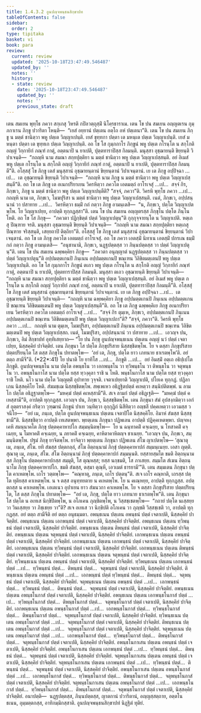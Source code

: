```yaml
---
title: 1.4.3.2 อูนปญฺจพนฺธนสิกฺขาปท
tableOfContents: false
sidebar:
  order: 2
type: tipitaka
basket: vi
book: para
review:
  current: review
  updated: '2025-10-18T23:47:49.546487'
  updated_by: ''
  notes: ''
  history:
  - state: review
    date: '2025-10-18T23:47:49.546487'
    updated_by: ''
    notes: ''
    previous_state: draft
---
```



<DynamicBreadcrumb />


<ReviewStatus review={frontmatter.review} showDetails={true} />

<HypothesisAnnotation frontmatter={frontmatter} />

<Division number="609" book="para" e="ch" v="1" p="355">

<Paragraph number="2273" book="para">
เตน สมเยน พุทฺโธ ภควา สกฺเกสุ วิหรติ กปิลวตฺถุสฺมิํ นิโคฺรธาราเม. เตน โข ปน สมเยน อญฺญตเรน กุมฺภกาเรน ภิกฺขู ปวาริตา โหนฺติ—  “เยสํ อยฺยานํ ปตฺเตน อตฺโถ อหํ ปตฺเตนา”ติ. เตน โข ปน สมเยน ภิกฺขู น มตฺตํ ชานิตฺวา พหู ปตฺเต วิญฺญาเปนฺติ. เยสํ ขุทฺทกา ปตฺตา เต มหนฺเต ปตฺเต วิญฺญาเปนฺติ. เยสํ มหนฺตา ปตฺตา เต ขุทฺทเก ปตฺเต วิญฺญาเปนฺติ. อถ โข โส กุมฺภกาโร ภิกฺขูนํ พหู ปตฺเต กโรนฺโต น สกฺโกติ อญฺญํ วิกฺกายิกํ ภณฺฑํ กาตุํ, อตฺตนาปิ น ยาเปติ, ปุตฺตทาราปิสฺส กิลมนฺติ. มนุสฺสา อุชฺฌายนฺติ ขิยฺยนฺติ วิปาเจนฺติ—  “กถญฺหิ นาม สมณา สกฺยปุตฺติยา น มตฺตํ ชานิตฺวา พหู ปตฺเต วิญฺญาเปสฺสนฺติ. อยํ อิเมสํ พหู ปตฺเต กโรนฺโต น สกฺโกติ อญฺญํ วิกฺกายิกํ ภณฺฑํ กาตุํ, อตฺตนาปิ น ยาเปติ, ปุตฺตทาราปิสฺส กิลมนฺตี”ติ.
</Paragraph>

<Paragraph number="2274" book="para">
อโสฺสสุํ โข ภิกฺขู เตสํ มนุสฺสานํ อุชฺฌายนฺตานํ ขิยฺยนฺตานํ วิปาเจนฺตานํ. เย เต ภิกฺขู อปฺปิจฺฉา …เป…  เต อุชฺฌายนฺติ ขิยฺยนฺติ วิปาเจนฺติ—  “กถญฺหิ นาม ภิกฺขู น มตฺตํ ชานิตฺวา พหู ปตฺเต วิญฺญาเปสฺสนฺตี”ติ.
</Paragraph>

<Paragraph number="2275" book="para">
อถ โข เต ภิกฺขู เต อเนกปริยาเยน วิครหิตฺวา ภควโต เอตมตฺถํ อาโรเจสุํ …เป…  สจฺจํ กิร, ภิกฺขเว, ภิกฺขู น มตฺตํ ชานิตฺวา พหู ปตฺเต วิญฺญาเปนฺตีติ? “สจฺจํ, ภควา”ติ. วิครหิ พุทฺโธ ภควา …เป…  กถญฺหิ นาม เต, ภิกฺขเว, โมฆปุริสา น มตฺตํ ชานิตฺวา พหู ปตฺเต วิญฺญาเปสฺสนฺติ. เนตํ, ภิกฺขเว, อปฺปสนฺนานํ วา ปสาทาย …เป…  วิครหิตฺวา ธมฺมิํ กถํ กตฺวา ภิกฺขู อามนฺเตสิ—  “น, ภิกฺขเว, ปตฺโต วิญฺญาเปตพฺโพ. โย วิญฺญาเปยฺย, อาปตฺติ ทุกฺกฏสฺสา”ติ.
</Paragraph>

</Division>
<Division number="610" book="para" e="ch" v="1" p="355">

<Paragraph number="2276" book="para">
เตน โข ปน สมเยน อญฺญตรสฺส ภิกฺขุโน ปตฺโต ภินฺโน โหติ. อถ โข โส ภิกฺขุ—  “ภควตา ปฏิกฺขิตฺตํ ปตฺตํ วิญฺญาเปตุนฺ”ติ กุกฺกุจฺจายนฺโต น วิญฺญาเปติ. หตฺเถสุ ปิณฺฑาย จรติ. มนุสฺสา อุชฺฌายนฺติ ขิยฺยนฺติ วิปาเจนฺติ—  “กถญฺหิ นาม สมณา สกฺยปุตฺติยา หตฺเถสุ ปิณฺฑาย จริสฺสนฺติ, เสยฺยถาปิ ติตฺถิยา”ติ.
</Paragraph>

<Paragraph number="2277" book="para">
อโสฺสสุํ โข ภิกฺขู เตสํ มนุสฺสานํ อุชฺฌายนฺตานํ ขิยฺยนฺตานํ วิปาเจนฺตานํ. อถ โข เต ภิกฺขู ภควโต เอตมตฺถํ อาโรเจสุํ. อถ โข ภควา เอตสฺมิํ นิทาเน เอตสฺมิํ ปกรเณ ธมฺมิํ กถํ กตฺวา ภิกฺขู อามนฺเตสิ—  “อนุชานามิ, ภิกฺขเว, นฏฺฐปตฺตสฺส วา ภินฺนปตฺตสฺส วา ปตฺตํ วิญฺญาเปตุนฺ”ติ.
</Paragraph>

</Division>
<Division number="611" book="para" e="ch" v="1" p="356">

<Paragraph number="2278" book="para">
เตน โข ปน สมเยน ฉพฺพคฺคิยา ภิกฺขู—  “ภควตา อนุญฺญาตํ นฏฺฐปตฺตสฺส วา ภินฺนปตฺตสฺส วา ปตฺตํ วิญฺญาเปตุนฺ”ติ อปฺปมตฺตเกนปิ ภินฺเนน อปฺปมตฺตเกนปิ ขณฺเฑน วิลิขิตมตฺเตนปิ พหู ปตฺเต วิญฺญาเปนฺติ. อถ โข โส กุมฺภกาโร ภิกฺขูนํ ตเถว พหู ปตฺเต กโรนฺโต น สกฺโกติ อญฺญํ วิกฺกายิกํ ภณฺฑํ กาตุํ, อตฺตนาปิ น ยาเปติ, ปุตฺตทาราปิสฺส กิลมนฺติ. มนุสฺสา ตเถว อุชฺฌายนฺติ ขิยฺยนฺติ วิปาเจนฺติ—  “กถญฺหิ นาม สมณา สกฺยปุตฺติยา น มตฺตํ ชานิตฺวา พหู ปตฺเต วิญฺญาเปสฺสนฺติ. อยํ อิเมสํ พหู ปตฺเต กโรนฺโต น สกฺโกติ อญฺญํ วิกฺกายิกํ ภณฺฑํ กาตุํ, อตฺตนาปิ น ยาเปติ, ปุตฺตทาราปิสฺส กิลมนฺตี”ติ.
</Paragraph>

<Paragraph number="2279" book="para">
อโสฺสสุํ โข ภิกฺขู เตสํ มนุสฺสานํ อุชฺฌายนฺตานํ ขิยฺยนฺตานํ วิปาเจนฺตานํ. เย เต ภิกฺขู อปฺปิจฺฉา …เป…  เต อุชฺฌายนฺติ ขิยฺยนฺติ วิปาเจนฺติ—  “กถญฺหิ นาม ฉพฺพคฺคิยา ภิกฺขู อปฺปมตฺตเกนปิ ภินฺเนน อปฺปมตฺตเกนปิ ขณฺเฑน วิลิขิตมตฺเตนปิ พหู ปตฺเต วิญฺญาเปสฺสนฺตี”ติ.
</Paragraph>

<Paragraph number="2280" book="para">
อถ โข เต ภิกฺขู ฉพฺพคฺคิเย ภิกฺขู อเนกปริยาเยน วิครหิตฺวา ภควโต เอตมตฺถํ อาโรเจสุํ …เป…  “สจฺจํ กิร ตุมฺเห, ภิกฺขเว, อปฺปมตฺตเกนปิ ภินฺเนน อปฺปมตฺตเกนปิ ขณฺเฑน วิลิขิตมตฺเตนปิ พหู ปตฺเต วิญฺญาเปถา”ติ? “สจฺจํ, ภควา”ติ. วิครหิ พุทฺโธ ภควา …เป…  กถญฺหิ นาม ตุมฺเห, โมฆปุริสา, อปฺปมตฺตเกนปิ ภินฺเนน อปฺปมตฺตเกนปิ ขณฺเฑน วิลิขิตมตฺเตนปิ พหู ปตฺเต วิญฺญาเปสฺสถ. เนตํ, โมฆปุริสา, อปฺปสนฺนานํ วา ปสาทาย …เป…  เอวญฺจ ปน, ภิกฺขเว, อิมํ สิกฺขาปทํ อุทฺทิเสยฺยาถ—
</Paragraph>

</Division>
<Division number="612" book="para" e="ch" v="1" p="356">

<Paragraph number="2281" book="para">
<Emphasis>“โย ปน ภิกฺขุ อูนปญฺจพนฺธเนน ปตฺเตน อญฺญํ นวํ ปตฺตํ เจตาเปยฺย, นิสฺสคฺคิยํ ปาจิตฺติยํ. เตน ภิกฺขุนา โส ปตฺโต ภิกฺขุปริสาย นิสฺสชฺชิตพฺโพ. โย จ ตสฺสา ภิกฺขุปริสาย ปตฺตปริยนฺโต โส ตสฺส ภิกฺขุโน ปทาตพฺโพ—  ‘อยํ เต, ภิกฺขุ, ปตฺโต ยาว เภทนาย ธาเรตพฺโพ’ติ. อยํ ตตฺถ สามีจี”</Emphasis>ติ. (*22*:<Emphasis>41</Emphasis>)
</Paragraph>

</Division>
<Division number="613" book="para" e="ch" v="1" p="356">

<Paragraph number="2282" book="para">
<Emphasis>โย ปนา</Emphasis>ติ โย ยาทิโส …เป…  <Emphasis>ภิกฺขู</Emphasis>ติ …เป…  อยํ อิมสฺมิํ อตฺเถ อธิปฺเปโต ภิกฺขูติ.
</Paragraph>

<Paragraph number="2283" book="para">
<Emphasis>อูนปญฺจพนฺธโน</Emphasis> นาม ปตฺโต อพนฺธโน วา เอกพนฺธโน วา ทฺวิพนฺธโน วา ติพนฺธโน วา จตุพนฺธโน วา. อพนฺธโนกาโส นาม ปตฺโต ยสฺส ทฺวงฺคุลา ราชิ น โหติ. พนฺธโนกาโส นาม ปตฺโต ยสฺส ทฺวงฺคุลา ราชิ โหติ. <Emphasis>นโว</Emphasis> นาม ปตฺโต วิญฺญตฺติํ อุปาทาย วุจฺจติ.
</Paragraph>

<Paragraph number="2284" book="para">
<Emphasis>เจตาเปยฺยา</Emphasis>ติ วิญฺญาเปติ, ปโยเค ทุกฺกฏํ. ปฏิลาเภน นิสฺสคฺคิโย โหติ. สํฆมชฺเฌ นิสฺสชฺชิตพฺโพ. สพฺเพเหว อธิฏฺฐิตปตฺตํ คเหตฺวา สนฺนิปติตพฺพํ. น ลามโก ปตฺโต อธิฏฺฐาตพฺโพ—  “มหคฺฆํ ปตฺตํ คเหสฺสามี”ติ. สเจ ลามกํ ปตฺตํ อธิฏฺเฐติ—  “มหคฺฆํ ปตฺตํ คเหสฺสามี”ติ, อาปตฺติ ทุกฺกฏสฺส. เอวญฺจ ปน, ภิกฺขเว, นิสฺสชฺชิตพฺโพ. เตน ภิกฺขุนา สํฆํ อุปสงฺกมิตฺวา เอกํสํ อุตฺตราสงฺคํ กริตฺวา วุฑฺฒานํ ภิกฺขูนํ ปาเท วนฺทิตฺวา อุกฺกุฏิกํ นิสีทิตฺวา อญฺชลิํ ปคฺคเหตฺวา เอวมสฺส วจนีโย—  “อยํ เม, ภนฺเต, ปตฺโต อูนปญฺจพนฺธเนน ปตฺเตน เจตาปิโต นิสฺสคฺคิโย. อิมาหํ สํฆสฺส นิสฺสชฺชามี”ติ. นิสฺสชฺชิตฺวา อาปตฺติ เทเสตพฺพา. พฺยตฺเตน ภิกฺขุนา ปฏิพเลน อาปตฺติ ปฏิคฺคเหตพฺพา. ปญฺจหงฺเคหิ สมนฺนาคโต ภิกฺขุ ปตฺตคฺคาหาปโก สมฺมนฺนิตพฺโพ—  โย น ฉนฺทาคติํ คจฺเฉยฺย, น โทสาคติํ คจฺเฉยฺย, น โมหาคติํ คจฺเฉยฺย, น ภยาคติํ คจฺเฉยฺย, คาหิตาคาหิตญฺจ ชาเนยฺย. “เอวญฺจ ปน, ภิกฺขเว, สมฺมนฺนิตพฺโพ. ปฐมํ ภิกฺขุ ยาจิตพฺโพ. ยาจิตฺวา พฺยตฺเตน ภิกฺขุนา ปฏิพเลน สํโฆ ญาเปตพฺโพ—
</Paragraph>

</Division>
<Division number="614" book="para" e="ch" v="1" p="357">

<Paragraph number="2285" book="para">
‘สุณาตุ เม, ภนฺเต, สํโฆ. ยทิ สํฆสฺส ปตฺตกลฺลํ, สํโฆ อิตฺถนฺนามํ ภิกฺขุํ ปตฺตคฺคาหาปกํ สมฺมนฺเนยฺย. เอสา ญตฺติ.
</Paragraph>

<Paragraph number="2286" book="para">
สุณาตุ เม, ภนฺเต, สํโฆ. สํโฆ อิตฺถนฺนามํ ภิกฺขุํ ปตฺตคฺคาหาปกํ สมฺมนฺนติ. ยสฺสายสฺมโต ขมติ อิตฺถนฺนามสฺส ภิกฺขุโน ปตฺตคฺคาหาปกสฺส สมฺมุติ, โส ตุณฺหสฺส; ยสฺส นกฺขมติ, โส ภาเสยฺย.
</Paragraph>

<Paragraph number="2287" book="para">
สมฺมโต สํเฆน อิตฺถนฺนาโม ภิกฺขุ ปตฺตคฺคาหาปโก. ขมติ สํฆสฺส, ตสฺมา ตุณฺหี, เอวเมตํ ธารยามี’”ติ.
</Paragraph>

</Division>
<Division number="615" book="para" e="ch" v="1" p="357">

<Paragraph number="2288" book="para">
เตน สมฺมเตน ภิกฺขุนา ปตฺโต คาเหตพฺโพ. เถโร วตฺตพฺโพ—  “คณฺหาตุ, ภนฺเต, เถโร ปตฺตนฺ”ติ. สเจ เถโร คณฺหาติ, เถรสฺส ปตฺโต ทุติยสฺส คาเหตพฺโพ. น จ ตสฺส อนุทฺทยตาย น คเหตพฺโพ. โย น คเณฺหยฺย, อาปตฺติ ทุกฺกฏสฺส. อปตฺตกสฺส น คาเหตพฺโพ. เอเตเนว อุปาเยน ยาว สํฆนวกา คาเหตพฺโพ. โย จ ตสฺสา ภิกฺขุปริสาย ปตฺตปริยนฺโต, โส ตสฺส ภิกฺขุโน ปทาตพฺโพ—  “อยํ เต, ภิกฺขุ, ปตฺโต ยาว เภทนาย ธาเรตพฺโพ”ติ.
</Paragraph>

<Paragraph number="2289" book="para">
เตน ภิกฺขุนา โส ปตฺโต น อเทเส นิกฺขิปิตพฺโพ, น อโภเคน ภุญฺชิตพฺโพ, น วิสฺสชฺเชตพฺโพ—  “กถายํ ปตฺโต นเสฺสยฺย วา วินเสฺสยฺย วา ภิชฺเชยฺย วา”ติ? สเจ อเทเส วา นิกฺขิปติ อโภเคน วา ภุญฺชติ วิสฺสชฺเชติ วา, อาปตฺติ ทุกฺกฏสฺส.
</Paragraph>

<Paragraph number="2290" book="para">
<Emphasis>อยํ ตตฺถ สามีจี</Emphasis>ติ อยํ ตตฺถ อนุธมฺมตา.
</Paragraph>

</Division>
<Division number="616" book="para" e="ch" v="1" p="358">

<Paragraph number="2291" book="para">
อพนฺธเนน ปตฺเตน อพนฺธนํ ปตฺตํ เจตาเปติ, นิสฺสคฺคิยํ ปาจิตฺติยํ. อพนฺธเนน ปตฺเตน เอกพนฺธนํ ปตฺตํ เจตาเปติ, นิสฺสคฺคิยํ ปาจิตฺติยํ. อพนฺธเนน ปตฺเตน ทฺวิพนฺธนํ ปตฺตํ เจตาเปติ, นิสฺสคฺคิยํ ปาจิตฺติยํ. อพนฺธเนน ปตฺเตน ติพนฺธนํ ปตฺตํ เจตาเปติ, นิสฺสคฺคิยํ ปาจิตฺติยํ. อพนฺธเนน ปตฺเตน จตุพนฺธนํ ปตฺตํ เจตาเปติ, นิสฺสคฺคิยํ ปาจิตฺติยํ.
</Paragraph>

<Paragraph number="2292" book="para">
เอกพนฺธเนน ปตฺเตน อพนฺธนํ ปตฺตํ เจตาเปติ, นิสฺสคฺคิยํ ปาจิตฺติยํ. เอกพนฺธเนน ปตฺเตน เอกพนฺธนํ ปตฺตํ เจตาเปติ, นิสฺสคฺคิยํ ปาจิตฺติยํ. เอกพนฺธเนน ปตฺเตน ทฺวิพนฺธนํ ปตฺตํ เจตาเปติ, นิสฺสคฺคิยํ ปาจิตฺติยํ. เอกพนฺธเนน ปตฺเตน ติพนฺธนํ ปตฺตํ เจตาเปติ, นิสฺสคฺคิยํ ปาจิตฺติยํ. เอกพนฺธเนน ปตฺเตน จตุพนฺธนํ ปตฺตํ เจตาเปติ, นิสฺสคฺคิยํ ปาจิตฺติยํ.
</Paragraph>

<Paragraph number="2293" book="para">
ทฺวิพนฺธเนน ปตฺเตน อพนฺธนํ ปตฺตํ เจตาเปติ, นิสฺสคฺคิยํ ปาจิตฺติยํ. ทฺวิพนฺธเนน ปตฺเตน เอกพนฺธนํ ปตฺตํ …เป…  ทฺวิพนฺธนํ ปตฺตํ…  ติพนฺธนํ ปตฺตํ…  จตุพนฺธนํ ปตฺตํ เจตาเปติ, นิสฺสคฺคิยํ ปาจิตฺติยํ.
</Paragraph>

<Paragraph number="2294" book="para">
ติพนฺธเนน ปตฺเตน อพนฺธนํ ปตฺตํ …เป…  เอกพนฺธนํ ปตฺตํ ทฺวิพนฺธนํ ปตฺตํ…  ติพนฺธนํ ปตฺตํ…  จตุพนฺธนํ ปตฺตํ เจตาเปติ, นิสฺสคฺคิยํ ปาจิตฺติยํ.
</Paragraph>

<Paragraph number="2295" book="para">
จตุพนฺธเนน ปตฺเตน อพนฺธนํ ปตฺตํ …เป…  เอกพนฺธนํ ปตฺตํ…  ทฺวิพนฺธนํ ปตฺตํ…  ติพนฺธนํ ปตฺตํ…  จตุพนฺธนํ ปตฺตํ เจตาเปติ, นิสฺสคฺคิยํ ปาจิตฺติยํ.
</Paragraph>

<Paragraph number="2296" book="para">
อพนฺธเนน ปตฺเตน อพนฺธโนกาสํ ปตฺตํ เจตาเปติ, นิสฺสคฺคิยํ ปาจิตฺติยํ. อพนฺธเนน ปตฺเตน เอกพนฺธโนกาสํ ปตฺตํ …เป…  ทฺวิพนฺธโนกาสํ ปตฺตํ…  ติพนฺธโนกาสํ ปตฺตํ…  จตุพนฺธโนกาสํ ปตฺตํ เจตาเปติ, นิสฺสคฺคิยํ ปาจิตฺติยํ.
</Paragraph>

<Paragraph number="2297" book="para">
เอกพนฺธเนน ปตฺเตน อพนฺธโนกาสํ ปตฺตํ …เป…  เอกพนฺธโนกาสํ ปตฺตํ…  ทฺวิพนฺธโนกาสํ ปตฺตํ…  ติพนฺธโนกาสํ ปตฺตํ…  จตุพนฺธโนกาสํ ปตฺตํ เจตาเปติ, นิสฺสคฺคิยํ ปาจิตฺติยํ.
</Paragraph>

<Paragraph number="2298" book="para">
ทฺวิพนฺธเนน ปตฺเตน อพนฺธโนกาสํ ปตฺตํ …เป…  จตุพนฺธโนกาสํ ปตฺตํ เจตาเปติ, นิสฺสคฺคิยํ ปาจิตฺติยํ.
</Paragraph>

<Paragraph number="2299" book="para">
ติพนฺธเนน ปตฺเตน อพนฺธโนกาสํ ปตฺตํ …เป…  จตุพนฺธโนกาสํ ปตฺตํ เจตาเปติ, นิสฺสคฺคิยํ ปาจิตฺติยํ.
</Paragraph>

<Paragraph number="2300" book="para">
จตุพนฺธเนน ปตฺเตน อพนฺธโนกาสํ ปตฺตํ …เป…  เอกพนฺธโนกาสํ ปตฺตํ…  ทฺวิพนฺธโนกาสํ ปตฺตํ…  ติพนฺธโนกาสํ ปตฺตํ…  จตุพนฺธโนกาสํ ปตฺตํ เจตาเปติ, นิสฺสคฺคิยํ ปาจิตฺติยํ.
</Paragraph>

<Paragraph number="2301" book="para">
อพนฺธโนกาเสน ปตฺเตน อพนฺธนํ ปตฺตํ เจตาเปติ, นิสฺสคฺคิยํ ปาจิตฺติยํ. อพนฺธโนกาเสน ปตฺเตน เอกพนฺธนํ ปตฺตํ …เป…  ทฺวิพนฺธนํ ปตฺตํ…  ติพนฺธนํ ปตฺตํ…  จตุพนฺธนํ ปตฺตํ เจตาเปติ, นิสฺสคฺคิยํ ปาจิตฺติยํ.
</Paragraph>

<Paragraph number="2302" book="para">
จตุพนฺธโนกาเสน ปตฺเตน อพนฺธนํ ปตฺตํ เจตาเปติ, นิสฺสคฺคิยํ ปาจิตฺติยํ. จตุพนฺธโนกาเสน ปตฺเตน เอกพนฺธนํ ปตฺตํ …เป…  ทฺวิพนฺธนํ ปตฺตํ…  ติพนฺธนํ ปตฺตํ…  จตุพนฺธนํ ปตฺตํ เจตาเปติ, นิสฺสคฺคิยํ ปาจิตฺติยํ.
</Paragraph>

<Paragraph number="2303" book="para">
อพนฺธโนกาเสน ปตฺเตน อพนฺธโนกาสํ ปตฺตํ …เป…  เอกพนฺธโนกาสํ ปตฺตํ…  ทฺวิพนฺธโนกาสํ ปตฺตํ…  ติพนฺธโนกาสํ ปตฺตํ…  จตุพนฺธโนกาสํ ปตฺตํ เจตาเปติ, นิสฺสคฺคิยํ ปาจิตฺติยํ.
</Paragraph>

<Paragraph number="2304" book="para">
จตุพนฺธโนกาเสน ปตฺเตน อพนฺธโนกาสํ ปตฺตํ …เป…  เอกพนฺธโนกาสํ ปตฺตํ…  ทฺวิพนฺธโนกาสํ ปตฺตํ…  ติพนฺธโนกาสํ ปตฺตํ…  จตุพนฺธโนกาสํ ปตฺตํ เจตาเปติ, นิสฺสคฺคิยํ ปาจิตฺติยํ.
</Paragraph>

</Division>
<Division number="617" book="para" e="ch" v="1" p="359">

<Paragraph number="2305" book="para">
อนาปตฺติ—  นฏฺฐปตฺตสฺส, ภินฺนปตฺตสฺส, ญาตกานํ ปวาริตานํ, อญฺญสฺสตฺถาย, อตฺตโน ธเนน, อุมฺมตฺตกสฺส, อาทิกมฺมิกสฺสาติ.

</Paragraph>
</Division>

<Paragraph number="2306" type="center" book="para">
อูนปญฺจพนฺธนสิกฺขาปทํ นิฏฺฐิตํ ทุติยํ.
</Paragraph>